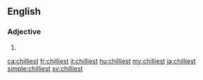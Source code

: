 ==English==

===Adjective===
{{head|en|adjective superlative form}}

# {{en-superlative of|chilly}}

[[ca:chilliest]]
[[fr:chilliest]]
[[it:chilliest]]
[[hu:chilliest]]
[[my:chilliest]]
[[ja:chilliest]]
[[simple:chilliest]]
[[sv:chilliest]]